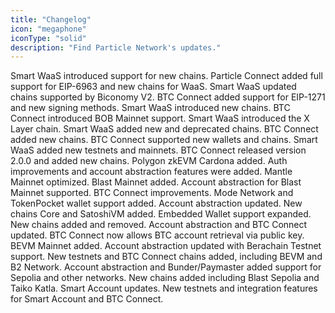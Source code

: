 ```yaml
---
title: "Changelog"
icon: "megaphone"
iconType: "solid"
description: "Find Particle Network's updates."
---
```


<Card title="May 29, 2024" icon="calendar" href="/changelog/may24/may-29-2024">
  Smart WaaS introduced support for new chains.
</Card>

<Card title="May 20, 2024" icon="calendar" href="/changelog/may24/may-20-2024">
  Particle Connect added full support for EIP-6963 and new chains for WaaS.
</Card>

<Card title="May 11, 2024" icon="calendar" href="/changelog/may24/may-11-2024">
  Smart WaaS updated chains supported by Biconomy V2. BTC Connect added support 
  for EIP-1271 and new signing methods.
</Card>

<Card title="April 26, 2024" icon="calendar" href="/changelog/april24/april-26-2024">
  Smart WaaS introduced new chains. BTC Connect introduced BOB Mainnet support.
</Card>

<Card title="April 19, 2024" icon="calendar" href="/changelog/april24/april-19-2024">
  Smart WaaS introduced the X Layer chain.
</Card>

<Card title="April 15, 2024" icon="calendar" href="/changelog/april24/april-15-2024">
  Smart WaaS added new and deprecated chains. BTC Connect added new chains.
</Card>

<Card title="March 28, 2024" icon="calendar" href="/changelog/march24/march-28-24">
  BTC Connect supported new wallets and chains. Smart WaaS added new testnets and mainnets.
</Card>

<Card title="March 21, 2024" icon="calendar" href="/changelog/march24/march-21-24">
  BTC Connect released version 2.0.0 and added new chains. Polygon zkEVM Cardona added.
</Card>

<Card title="March 7, 2024" icon="calendar" href="/changelog/march24/march-7-24">
  Auth improvements and account abstraction features were added. Mantle Mainnet optimized.
</Card>

<Card title="March 1, 2024" icon="calendar" href="/changelog/march24/march-1-24">
  Blast Mainnet added. Account abstraction for Blast Mainnet supported. BTC Connect improvements.
</Card>

<Card title="February 23, 2024" icon="calendar" href="/changelog/february24/february-23-24">
  Mode Network and TokenPocket wallet support added. Account abstraction updated.
</Card>

<Card title="February 19, 2024" icon="calendar" href="/changelog/february24/february-19-24">
  New chains Core and SatoshiVM added. Embedded Wallet support expanded.
</Card>

<Card title="February 4, 2024" icon="calendar" href="/changelog/february24/february-4-24">
  New chains added and removed. Account abstraction and BTC Connect updated.
</Card>

<Card title="February 3, 2024" icon="calendar" href="/changelog/february24/february-3-24">
  BTC Connect now allows BTC account retrieval via public key.
</Card>

<Card title="January 29, 2024" icon="calendar" href="/changelog/january24/january-29-24">
  BEVM Mainnet added. Account abstraction updated with Berachain Testnet support.
</Card>

<Card title="January 25, 2024" icon="calendar" href="/changelog/january24/january-25-24">
  New testnets and BTC Connect chains added, including BEVM and B2 Network.
</Card>

<Card title="January 22, 2024" icon="calendar" href="/changelog/january24/january-22-24">
  Account abstraction and Bunder/Paymaster added support for Sepolia and other networks.
</Card>

<Card title="January 19, 2024" icon="calendar" href="/changelog/january24/january-19-24">
  New chains added including Blast Sepolia and Taiko Katla. Smart Account updates.
</Card>

<Card title="January 15, 2024" icon="calendar" href="/changelog/january24/january-15-24">
  New testnets and integration features for Smart Account and BTC Connect.
</Card>